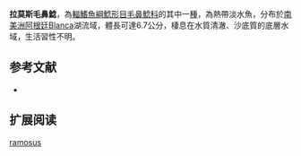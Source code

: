 {{Speciesbox
| name = 拉莫斯毛鼻鯰
| image = 
| image_width = 
| status = NE
| status_system = IUCN3.1
| genus = Trichomycterus
| species = ramosus
| authority = [[Fernández|Fernández]], 2000
| synonyms = 
}}

'''拉莫斯毛鼻鯰'''，為[[輻鰭魚綱|輻鰭魚綱]][[鯰形目|鯰形目]][[毛鼻鯰科|毛鼻鯰科]]的其中一[[種|種]]，為熱帶淡水魚，分布於[[南美洲|南美洲]][[阿根廷|阿根廷]]Blanca湖流域，體長可達6.7公分，棲息在水質清澈、沙底質的底層水域，生活習性不明。

==参考文献==
*{{FishBase_species|genus=Trichomycterus|species|ramosus|year=2014|month=11}}

== 扩展阅读 ==
{{refbegin}}
{{wikispecies-inline|Trichomycterus ramosus|拉莫斯毛鼻鯰}}
{{refend}}
{{Taxonbar|from=Q5510389}}

[[Category:毛鼻鯰属|ramosus]]


{{鯰形目小作品}}